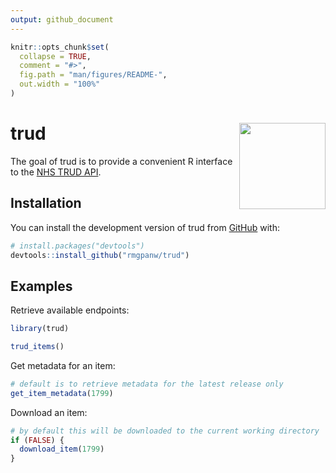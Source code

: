 ```yaml
---
output: github_document
---
```


<!-- README.md is generated from README.Rmd. Please edit that file -->

```r
knitr::opts_chunk$set(
  collapse = TRUE,
  comment = "#>",
  fig.path = "man/figures/README-",
  out.width = "100%"
)
```

# trud <a href="https://rmgpanw.github.io/trud/"><img src="man/figures/logo.png" align="right" height="138"/></a>

<!-- badges: start -->
<!-- badges: end -->

The goal of trud is to provide a convenient R interface to the [NHS TRUD API](https://isd.digital.nhs.uk/trud/users/guest/filters/0/api).

## Installation

You can install the development version of trud from [GitHub](https://github.com/) with:

``` r
# install.packages("devtools")
devtools::install_github("rmgpanw/trud")
```

## Examples

Retrieve available endpoints:

```r
library(trud)

trud_items()
```

Get metadata for an item:

```r
# default is to retrieve metadata for the latest release only
get_item_metadata(1799)
```

Download an item:

```r
# by default this will be downloaded to the current working directory
if (FALSE) {
  download_item(1799)
}
```
